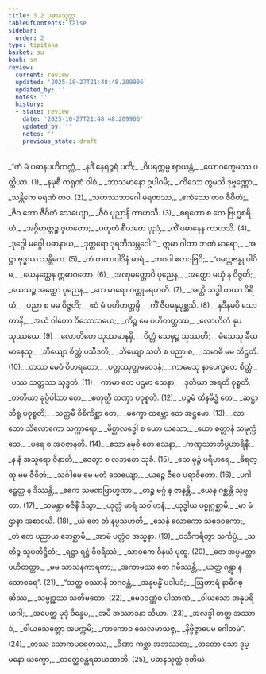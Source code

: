 ```yaml
---
title: 3.2 ပဓာနသုတ္တ
tableOfContents: false
sidebar:
  order: 2
type: tipitaka
basket: su
book: sn
review:
  current: review
  updated: '2025-10-27T21:48:48.209906'
  updated_by: ''
  notes: ''
  history:
  - state: review
    date: '2025-10-27T21:48:48.209906'
    updated_by: ''
    notes: ''
    previous_state: draft
---
```



<ReviewStatus review={frontmatter.review} showDetails={true} />

<HypothesisAnnotation frontmatter={frontmatter} />

<DynamicBreadcrumb />

<Division number="428" book="sn" e="ch" v="18" p="341">

<Paragraph number="493" type="verses" book="sn">
_“တံ မံ ပဓာနပဟိတတ္တံ,_  
_နဒိံ နေရဉ္ဇရံ ပတိ;_  
_ဝိပရက္ကမ္မ ဈာယန္တံ,_  
_ယောဂက္ခေမဿ ပတ္တိယာ. (1)_  

</Paragraph>

</Division>
<Division number="429" book="sn" e="ch" v="18" p="341">

<Paragraph number="494" type="verses" book="sn">
_နမုစီ ကရုဏံ ဝါစံ,_  
_ဘာသမာနော ဥပါဂမိ;_  
_‘ကိသော တွမသိ ဒုဗ္ဗဏ္ဏော,_  
_သန္တိကေ မရဏံ တဝ. (2)_  

</Paragraph>

</Division>
<Division number="430" book="sn" e="ch" v="18" p="342">

<Paragraph number="495" type="verses" book="sn">
_သဟဿဘာဂေါ မရဏဿ,_  
_ဧကံသော တဝ ဇီဝိတံ;_  
_ဇီဝ ဘော ဇီဝိတံ သေယျော,_  
_ဇီဝံ ပုညာနိ ကာဟသိ. (3)_  

</Paragraph>

</Division>
<Division number="431" book="sn" e="ch" v="18" p="342">

<Paragraph number="496" type="verses" book="sn">
_စရတော စ တေ ဗြဟ္မစရိယံ,_  
_အဂ္ဂိဟုတ္တဉ္စ ဇူဟတော;_  
_ပဟူတံ စီယတေ ပုညံ,_  
_ကိံ ပဓာနေန ကာဟသိ. (4)_  

</Paragraph>

</Division>
<Division number="432" book="sn" e="ch" v="18" p="342">

<Paragraph number="497" type="verses" book="sn">
_ဒုဂ္ဂေါ မဂ္ဂေါ ပဓာနာယ,_  
_ဒုက္ကရော ဒုရဘိသမ္ဘဝေါ’”;_  
ဣမာ ဂါထာ ဘဏံ မာရော,_  
_အဋ္ဌာ ဗုဒ္ဓဿ သန္တိကေ. (5)_  

</Paragraph>

</Division>
<Division number="433" book="sn" e="ch" v="18" p="342">

<Paragraph number="498" type="verses" book="sn">
_တံ တထာဝါဒိနံ မာရံ,_  
_ဘဂဝါ ဧတဒဗြဝိ;_  
_“ပမတ္တဗန္ဓု ပါပိမ,_  
_ယေနတ္ထေန ဣဓာဂတော. (6)_  

</Paragraph>

</Division>
<Division number="434" book="sn" e="ch" v="18" p="342">

<Paragraph number="499" type="verses" book="sn">
_အဏုမတ္တောပိ ပုညေန,_  
_အတ္ထော မယှံ န ဝိဇ္ဇတိ;_  
_ယေသဉ္စ အတ္ထော ပုညေန,_  
_တေ မာရော ဝတ္တုမရဟတိ. (7)_  

</Paragraph>

</Division>
<Division number="435" book="sn" e="ch" v="18" p="342">

<Paragraph number="500" type="verses" book="sn">
_အတ္ထိ သဒ္ဓါ တထာ ဝိရိယံ,_  
_ပညာ စ မမ ဝိဇ္ဇတိ;_  
_ဧဝံ မံ ပဟိတတ္တမ္ပိ,_  
_ကိံ ဇီဝမနုပုစ္ဆသိ. (8)_  

</Paragraph>

</Division>
<Division number="436" book="sn" e="ch" v="18" p="342">

<Paragraph number="501" type="verses" book="sn">
_နဒီနမပိ သောတာနိ,_  
_အယံ ဝါတော ဝိသောသယေ;_  
_ကိဉ္စ မေ ပဟိတတ္တဿ,_  
_လောဟိတံ နုပသုဿယေ. (9)_  

</Paragraph>

</Division>
<Division number="437" book="sn" e="ch" v="18" p="342">

<Paragraph number="502" type="verses" book="sn">
_လောဟိတေ သုဿမာနမှိ,_  
_ပိတ္တံ သေမှဉ္စ သုဿတိ;_  
_မံသေသု ခီယမာနေသု,_  
_ဘိယျော စိတ္တံ ပသီဒတိ;_  
_ဘိယျော သတိ စ ပညာ စ,_  
_သမာဓိ မမ တိဋ္ဌတိ. (10)_  

</Paragraph>

</Division>
<Division number="438" book="sn" e="ch" v="18" p="342">

<Paragraph number="503" type="verses" book="sn">
_တဿ မေဝံ ဝိဟရတော,_  
_ပတ္တဿုတ္တမဝေဒနံ;_  
_ကာမေသု နာပေက္ခတေ စိတ္တံ,_  
_ပဿ သတ္တဿ သုဒ္ဓတံ. (11)_  

</Paragraph>

</Division>
<Division number="439" book="sn" e="ch" v="18" p="342">

<Paragraph number="504" type="verses" book="sn">
_ကာမာ တေ ပဌမာ သေနာ,_  
_ဒုတိယာ အရတိ ဝုစ္စတိ;_  
_တတိယာ ခုပ္ပိပါသာ တေ,_  
_စတုတ္ထီ တဏှာ ပဝုစ္စတိ. (12)_  

</Paragraph>

</Division>
<Division number="440" book="sn" e="ch" v="18" p="342">

<Paragraph number="505" type="verses" book="sn">
_ပဉ္စမံ ထိနမိဒ္ဓံ တေ,_  
_ဆဋ္ဌာ ဘီရူ ပဝုစ္စတိ;_  
_သတ္တမီ ဝိစိကိစ္ဆာ တေ,_  
_မက္ခော ထမ္ဘော တေ အဋ္ဌမော. (13)_  

</Paragraph>

</Division>
<Division number="441" book="sn" e="ch" v="18" p="342">

<Paragraph number="506" type="verses" book="sn">
_လာဘော သိလောကော သက္ကာရော,_  
_မိစ္ဆာလဒ္ဓေါ စ ယော ယသော;_  
_ယော စတ္တာနံ သမုက္ကံသေ,_  
_ပရေ စ အဝဇာနတိ. (14)_  

</Paragraph>

</Division>
<Division number="442" book="sn" e="ch" v="18" p="343">

<Paragraph number="507" type="verses" book="sn">
_ဧသာ နမုစိ တေ သေနာ,_  
_ကဏှဿာဘိပ္ပဟာရိနီ;_  
_န နံ အသူရော ဇိနာတိ,_  
_ဇေတွာ စ လဘတေ သုခံ. (15)_  

</Paragraph>

</Division>
<Division number="443" book="sn" e="ch" v="18" p="343">

<Paragraph number="508" type="verses" book="sn">
_ဧသ မုဉ္ဇံ ပရိဟရေ,_  
_ဓိရတ္ထု မမ ဇီဝိတံ;_  
_သင်္ဂါမေ မေ မတံ သေယျော,_  
_ယဉ္စေ ဇီဝေ ပရာဇိတော. (16)_  

</Paragraph>

</Division>
<Division number="444" book="sn" e="ch" v="18" p="343">

<Paragraph number="509" type="verses" book="sn">
_ပဂါဠှေတ္ထ န ဒိဿန္တိ,_  
_ဧကေ သမဏဗြာဟ္မဏာ;_  
_တဉ္စ မဂ္ဂံ န ဇာနန္တိ,_  
_ယေန ဂစ္ဆန္တိ သုဗ္ဗတာ. (17)_  

</Paragraph>

</Division>
<Division number="445" book="sn" e="ch" v="18" p="343">

<Paragraph number="510" type="verses" book="sn">
_သမန္တာ ဓဇိနိံ ဒိသွာ,_  
_ယုတ္တံ မာရံ သဝါဟနံ;_  
_ယုဒ္ဓါယ ပစ္စုဂ္ဂစ္ဆာမိ,_  
_မာ မံ ဌာနာ အစာဝယိ. (18)_  

</Paragraph>

</Division>
<Division number="446" book="sn" e="ch" v="18" p="343">

<Paragraph number="511" type="verses" book="sn">
_ယံ တေ တံ နပ္ပသဟတိ,_  
_သေနံ လောကော သဒေဝကော;_  
_တံ တေ ပညာယ ဘေစ္ဆာမိ,_  
_အာမံ ပတ္တံဝ အသ္မနာ. (19)_  

</Paragraph>

</Division>
<Division number="447" book="sn" e="ch" v="18" p="343">

<Paragraph number="512" type="verses" book="sn">
_ဝသီကရိတွာ သင်္ကပ္ပံ,_  
_သတိဉ္စ သူပတိဋ္ဌိတံ;_  
_ရဋ္ဌာ ရဋ္ဌံ ဝိစရိဿံ,_  
_သာဝကေ ဝိနယံ ပုထူ. (20)_  

</Paragraph>

</Division>
<Division number="448" book="sn" e="ch" v="18" p="343">

<Paragraph number="513" type="verses" book="sn">
_တေ အပ္ပမတ္တာ ပဟိတတ္တာ,_  
_မမ သာသနကာရကာ;_  
_အကာမဿ တေ ဂမိဿန္တိ,_  
_ယတ္ထ ဂန္တွာ န သောစရေ”. (21)_  

</Paragraph>

</Division>
<Division number="449" book="sn" e="ch" v="18" p="343">

<Paragraph number="514" type="verses" book="sn">
_“သတ္တ ဝဿာနိ ဘဂဝန္တံ,_  
_အနုဗန္ဓိံ ပဒါပဒံ;_  
_ဩတာရံ နာဓိဂစ္ဆိဿံ,_  
_သမ္ဗုဒ္ဓဿ သတီမတော. (22)_  

</Paragraph>

</Division>
<Division number="450" book="sn" e="ch" v="18" p="343">

<Paragraph number="515" type="verses" book="sn">
_မေဒဝဏ္ဏံဝ ပါသာဏံ,_  
_ဝါယသော အနုပရိယဂါ;_  
_အပေတ္ထ မုဒုံ ဝိန္ဒေမ,_  
_အပိ အဿာဒနာ သိယာ. (23)_  

</Paragraph>

</Division>
<Division number="451" book="sn" e="ch" v="18" p="343">

<Paragraph number="516" type="verses" book="sn">
_အလဒ္ဓါ တတ္ထ အဿာဒံ,_  
_ဝါယသေတ္တော အပက္ကမိ;_  
_ကာကောဝ သေလမာသဇ္ဇ,_  
_နိဗ္ဗိဇ္ဇာပေမ ဂေါတမံ”. (24)_  

</Paragraph>

</Division>
<Division number="452" book="sn" e="ch" v="18" p="343">

<Paragraph number="517" type="verses" book="sn">
_တဿ သောကပရေတဿ,_  
_ဝီဏာ ကစ္ဆာ အဘဿထ;_  
_တတော သော ဒုမ္မနော ယက္ခော,_  
_တတ္ထေဝန္တရဓာယထာတိ. (25)_  


</Paragraph>
</Division>

<Paragraph number="518" type="center" book="sn">
ပဓာနသုတ္တံ ဒုတိယံ.
</Paragraph>